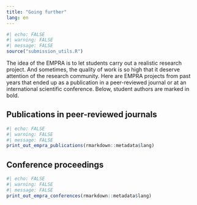 ```yaml
---
title: "Going further"
lang: en
---
```



```r
#| echo: FALSE
#| warning: FALSE
#| message: FALSE
source("submission_utils.R")
```

The idea of the EMPRA is to let students carry out a realistic research project. And sometimes, the quality of work is so high that it deserve attention of the research community. Here are EMPRA projects from past years that ended up as a publication in a peer-reviewed journal or at an international scientific conference. Below, student authors are marked in bold.

## Publications in peer-reviewed journals

```r
#| echo: FALSE
#| warning: FALSE
#| message: FALSE
print_out_empra_publications(rmarkdown::metadata$lang)
```


## Conference proceedings

```r
#| echo: FALSE
#| warning: FALSE
#| message: FALSE
print_out_empra_conferences(rmarkdown::metadata$lang)
```

